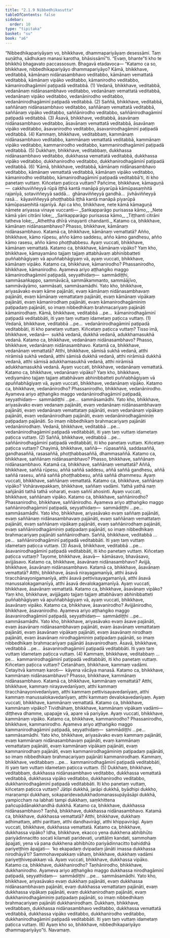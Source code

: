 ```yaml
---
title: "2.1.9 Nibbedhikasutta"
tableOfContents: false
sidebar:
  order: 10
type: "tipitaka"
basket: "su"
book: "a6"
---
```



<DynamicBreadcrumb />

<Division number="63" book="a6" bookNo="16" page="358">

<Paragraph number="555" book="a6">
“Nibbedhikapariyāyaṃ vo, bhikkhave, dhammapariyāyaṃ desessāmi. Taṃ suṇātha, sādhukaṃ manasi karotha, bhāsissāmī”ti. “Evaṃ, bhante”ti kho te bhikkhū bhagavato paccassosuṃ. Bhagavā etadavoca—
</Paragraph>

<Paragraph number="556" book="a6">
“Katamo ca so, bhikkhave, nibbedhikapariyāyo dhammapariyāyo? Kāmā, bhikkhave, veditabbā, kāmānaṃ nidānasambhavo veditabbo, kāmānaṃ vemattatā veditabbā, kāmānaṃ vipāko veditabbo, kāmanirodho veditabbo, kāmanirodhagāminī paṭipadā veditabbā. (1)
</Paragraph>

<Paragraph number="557" book="a6">
Vedanā, bhikkhave, veditabbā, vedanānaṃ nidānasambhavo veditabbo, vedanānaṃ vemattatā veditabbā, vedanānaṃ vipāko veditabbo, vedanānirodho veditabbo, vedanānirodhagāminī paṭipadā veditabbā. (2)
</Paragraph>

<Paragraph number="558" book="a6">
Saññā, bhikkhave, veditabbā, saññānaṃ nidānasambhavo veditabbo, saññānaṃ vemattatā veditabbā, saññānaṃ vipāko veditabbo, saññānirodho veditabbo, saññānirodhagāminī paṭipadā veditabbā. (3)
</Paragraph>

<Paragraph number="559" book="a6">
Āsavā, bhikkhave, veditabbā, āsavānaṃ nidānasambhavo veditabbo, āsavānaṃ vemattatā veditabbā, āsavānaṃ vipāko veditabbo, āsavanirodho veditabbo, āsavanirodhagāminī paṭipadā veditabbā. (4)
</Paragraph>

<Paragraph number="560" book="a6">
Kammaṃ, bhikkhave, veditabbaṃ, kammānaṃ nidānasambhavo veditabbo, kammānaṃ vemattatā veditabbā, kammānaṃ vipāko veditabbo, kammanirodho veditabbo, kammanirodhagāminī paṭipadā veditabbā. (5)
</Paragraph>

<Paragraph number="561" book="a6">
Dukkhaṃ, bhikkhave, veditabbaṃ, dukkhassa nidānasambhavo veditabbo, dukkhassa vemattatā veditabbā, dukkhassa vipāko veditabbo, dukkhanirodho veditabbo, dukkhanirodhagāminī paṭipadā veditabbā. (6)
</Paragraph>

<Paragraph number="562" book="a6">
‘Kāmā, bhikkhave, veditabbā, kāmānaṃ nidānasambhavo veditabbo, kāmānaṃ vemattatā veditabbā, kāmānaṃ vipāko veditabbo, kāmanirodho veditabbo, kāmanirodhagāminī paṭipadā veditabbā’ti, iti kho panetaṃ vuttaṃ. Kiñcetaṃ paṭicca vuttaṃ? Pañcime, bhikkhave, kāmaguṇā—  cakkhuviññeyyā rūpā iṭṭhā kantā manāpā piyarūpā kāmūpasaṃhitā rajanīyā, sotaviññeyyā saddā…  ghānaviññeyyā gandhā…  jivhāviññeyyā rasā…  kāyaviññeyyā phoṭṭhabbā iṭṭhā kantā manāpā piyarūpā kāmūpasaṃhitā rajanīyā. Api ca kho, bhikkhave, nete kāmā kāmaguṇā nāmete ariyassa vinaye vuccanti—
</Paragraph>

<Paragraph number="563" type="verses" book="a6">
_Saṅkapparāgo purisassa kāmo,_  
_Nete kāmā yāni citrāni loke;_  
_Saṅkapparāgo purisassa kāmo,_  
_Tiṭṭhanti citrāni tatheva loke;_  
_Athettha dhīrā vinayanti chandanti._  

</Paragraph>

<Paragraph number="564" book="a6">
Katamo ca, bhikkhave, kāmānaṃ nidānasambhavo? Phasso, bhikkhave, kāmānaṃ nidānasambhavo.
</Paragraph>

<Paragraph number="565" book="a6">
Katamā ca, bhikkhave, kāmānaṃ vemattatā? Añño, bhikkhave, kāmo rūpesu, añño kāmo saddesu, añño kāmo gandhesu, añño kāmo rasesu, añño kāmo phoṭṭhabbesu. Ayaṃ vuccati, bhikkhave, kāmānaṃ vemattatā.
</Paragraph>

<Paragraph number="566" book="a6">
Katamo ca, bhikkhave, kāmānaṃ vipāko? Yaṃ kho, bhikkhave, kāmayamāno tajjaṃ tajjaṃ attabhāvaṃ abhinibbatteti puññabhāgiyaṃ vā apuññabhāgiyaṃ vā, ayaṃ vuccati, bhikkhave, kāmānaṃ vipāko.
</Paragraph>

<Paragraph number="567" book="a6">
Katamo ca, bhikkhave, kāmanirodho? Phassanirodho, bhikkhave, kāmanirodho. Ayameva ariyo aṭṭhaṅgiko maggo kāmanirodhagāminī paṭipadā, seyyathidaṃ—  sammādiṭṭhi, sammāsaṅkappo, sammāvācā, sammākammanto, sammāājīvo, sammāvāyāmo, sammāsati, sammāsamādhi.
</Paragraph>

<Paragraph number="568" book="a6">
Yato kho, bhikkhave, ariyasāvako evaṃ kāme pajānāti, evaṃ kāmānaṃ nidānasambhavaṃ pajānāti, evaṃ kāmānaṃ vemattataṃ pajānāti, evaṃ kāmānaṃ vipākaṃ pajānāti, evaṃ kāmanirodhaṃ pajānāti, evaṃ kāmanirodhagāminiṃ paṭipadaṃ pajānāti, so imaṃ nibbedhikaṃ brahmacariyaṃ pajānāti kāmanirodhaṃ. Kāmā, bhikkhave, veditabbā …pe…  kāmanirodhagāminī paṭipadā veditabbāti, iti yaṃ taṃ vuttaṃ idametaṃ paṭicca vuttaṃ. (1)
</Paragraph>

<Paragraph number="569" book="a6">
Vedanā, bhikkhave, veditabbā …pe…  vedanānirodhagāminī paṭipadā veditabbāti, iti kho panetaṃ vuttaṃ. Kiñcetaṃ paṭicca vuttaṃ? Tisso imā, bhikkhave, vedanā—  sukhā vedanā, dukkhā vedanā, adukkhamasukhā vedanā.
</Paragraph>

<Paragraph number="570" book="a6">
Katamo ca, bhikkhave, vedanānaṃ nidānasambhavo? Phasso, bhikkhave, vedanānaṃ nidānasambhavo.
</Paragraph>

<Paragraph number="571" book="a6">
Katamā ca, bhikkhave, vedanānaṃ vemattatā? Atthi, bhikkhave, sāmisā sukhā vedanā, atthi nirāmisā sukhā vedanā, atthi sāmisā dukkhā vedanā, atthi nirāmisā dukkhā vedanā, atthi sāmisā adukkhamasukhā vedanā, atthi nirāmisā adukkhamasukhā vedanā. Ayaṃ vuccati, bhikkhave, vedanānaṃ vemattatā.
</Paragraph>

<Paragraph number="572" book="a6">
Katamo ca, bhikkhave, vedanānaṃ vipāko? Yaṃ kho, bhikkhave, vediyamāno tajjaṃ tajjaṃ attabhāvaṃ abhinibbatteti puññabhāgiyaṃ vā apuññabhāgiyaṃ vā, ayaṃ vuccati, bhikkhave, vedanānaṃ vipāko.
</Paragraph>

<Paragraph number="573" book="a6">
Katamo ca, bhikkhave, vedanānirodho? Phassanirodho, bhikkhave, vedanānirodho. Ayameva ariyo aṭṭhaṅgiko maggo vedanānirodhagāminī paṭipadā, seyyathidaṃ—  sammādiṭṭhi …pe…  sammāsamādhi.
</Paragraph>

<Paragraph number="574" book="a6">
Yato kho, bhikkhave, ariyasāvako evaṃ vedanaṃ pajānāti, evaṃ vedanānaṃ nidānasambhavaṃ pajānāti, evaṃ vedanānaṃ vemattataṃ pajānāti, evaṃ vedanānaṃ vipākaṃ pajānāti, evaṃ vedanānirodhaṃ pajānāti, evaṃ vedanānirodhagāminiṃ paṭipadaṃ pajānāti. So imaṃ nibbedhikaṃ brahmacariyaṃ pajānāti vedanānirodhaṃ. Vedanā, bhikkhave, veditabbā …pe…  vedanānirodhagāminī paṭipadā veditabbāti, iti yaṃ taṃ vuttaṃ idametaṃ paṭicca vuttaṃ. (2)
</Paragraph>

<Paragraph number="575" book="a6">
Saññā, bhikkhave, veditabbā …pe…  saññānirodhagāminī paṭipadā veditabbāti, iti kho panetaṃ vuttaṃ. Kiñcetaṃ paṭicca vuttaṃ? Chayimā, bhikkhave, saññā—  rūpasaññā, saddasaññā, gandhasaññā, rasasaññā, phoṭṭhabbasaññā, dhammasaññā.
</Paragraph>

<Paragraph number="576" book="a6">
Katamo ca, bhikkhave, saññānaṃ nidānasambhavo? Phasso, bhikkhave, saññānaṃ nidānasambhavo.
</Paragraph>

<Paragraph number="577" book="a6">
Katamā ca, bhikkhave, saññānaṃ vemattatā? Aññā, bhikkhave, saññā rūpesu, aññā saññā saddesu, aññā saññā gandhesu, aññā saññā rasesu, aññā saññā phoṭṭhabbesu, aññā saññā dhammesu. Ayaṃ vuccati, bhikkhave, saññānaṃ vemattatā.
</Paragraph>

<Paragraph number="578" book="a6">
Katamo ca, bhikkhave, saññānaṃ vipāko? Vohāravepakkaṃ, bhikkhave, saññaṃ vadāmi. Yathā yathā naṃ sañjānāti tathā tathā voharati, evaṃ saññī ahosinti. Ayaṃ vuccati, bhikkhave, saññānaṃ vipāko.
</Paragraph>

<Paragraph number="579" book="a6">
Katamo ca, bhikkhave, saññānirodho? Phassanirodho, bhikkhave, saññānirodho. Ayameva ariyo aṭṭhaṅgiko maggo saññānirodhagāminī paṭipadā, seyyathidaṃ—  sammādiṭṭhi …pe…  sammāsamādhi.
</Paragraph>

<Paragraph number="580" book="a6">
Yato kho, bhikkhave, ariyasāvako evaṃ saññaṃ pajānāti, evaṃ saññānaṃ nidānasambhavaṃ pajānāti, evaṃ saññānaṃ vemattataṃ pajānāti, evaṃ saññānaṃ vipākaṃ pajānāti, evaṃ saññānirodhaṃ pajānāti, evaṃ saññānirodhagāminiṃ paṭipadaṃ pajānāti, so imaṃ nibbedhikaṃ brahmacariyaṃ pajānāti saññānirodhaṃ. Saññā, bhikkhave, veditabbā …pe…  saññānirodhagāminī paṭipadā veditabbāti. Iti yaṃ taṃ vuttaṃ idametaṃ paṭicca vuttaṃ. (3)
</Paragraph>

<Paragraph number="581" book="a6">
Āsavā, bhikkhave, veditabbā …pe…  āsavanirodhagāminī paṭipadā veditabbāti, iti kho panetaṃ vuttaṃ. Kiñcetaṃ paṭicca vuttaṃ? Tayome, bhikkhave, āsavā—  kāmāsavo, bhavāsavo, avijjāsavo.
</Paragraph>

<Paragraph number="582" book="a6">
Katamo ca, bhikkhave, āsavānaṃ nidānasambhavo? Avijjā, bhikkhave, āsavānaṃ nidānasambhavo.
</Paragraph>

<Paragraph number="583" book="a6">
Katamā ca, bhikkhave, āsavānaṃ vemattatā? Atthi, bhikkhave, āsavā nirayagamanīyā, atthi āsavā tiracchānayonigamanīyā, atthi āsavā pettivisayagamanīyā, atthi āsavā manussalokagamanīyā, atthi āsavā devalokagamanīyā. Ayaṃ vuccati, bhikkhave, āsavānaṃ vemattatā.
</Paragraph>

<Paragraph number="584" book="a6">
Katamo ca, bhikkhave, āsavānaṃ vipāko? Yaṃ kho, bhikkhave, avijjāgato tajjaṃ tajjaṃ attabhāvaṃ abhinibbatteti puññabhāgiyaṃ vā apuññabhāgiyaṃ vā, ayaṃ vuccati, bhikkhave, āsavānaṃ vipāko.
</Paragraph>

<Paragraph number="585" book="a6">
Katamo ca, bhikkhave, āsavanirodho? Avijjānirodho, bhikkhave, āsavanirodho. Ayameva ariyo aṭṭhaṅgiko maggo āsavanirodhagāminī paṭipadā, seyyathidaṃ—  sammādiṭṭhi …pe…  sammāsamādhi.
</Paragraph>

<Paragraph number="586" book="a6">
Yato kho, bhikkhave, ariyasāvako evaṃ āsave pajānāti, evaṃ āsavānaṃ nidānasambhavaṃ pajānāti, evaṃ āsavānaṃ vemattataṃ pajānāti, evaṃ āsavānaṃ vipākaṃ pajānāti, evaṃ āsavānaṃ nirodhaṃ pajānāti, evaṃ āsavānaṃ nirodhagāminiṃ paṭipadaṃ pajānāti, so imaṃ nibbedhikaṃ brahmacariyaṃ pajānāti āsavanirodhaṃ. Āsavā, bhikkhave, veditabbā …pe…  āsavanirodhagāminī paṭipadā veditabbāti. Iti yaṃ taṃ vuttaṃ idametaṃ paṭicca vuttaṃ. (4)
</Paragraph>

<Paragraph number="587" book="a6">
Kammaṃ, bhikkhave, veditabbaṃ …pe…  kammanirodhagāminī paṭipadā veditabbāti, iti kho panetaṃ vuttaṃ. Kiñcetaṃ paṭicca vuttaṃ? Cetanāhaṃ, bhikkhave, kammaṃ vadāmi. Cetayitvā kammaṃ karoti—  kāyena vācāya manasā.
</Paragraph>

<Paragraph number="588" book="a6">
Katamo ca, bhikkhave, kammānaṃ nidānasambhavo? Phasso, bhikkhave, kammānaṃ nidānasambhavo.
</Paragraph>

<Paragraph number="589" book="a6">
Katamā ca, bhikkhave, kammānaṃ vemattatā? Atthi, bhikkhave, kammaṃ nirayavedanīyaṃ, atthi kammaṃ tiracchānayonivedanīyaṃ, atthi kammaṃ pettivisayavedanīyaṃ, atthi kammaṃ manussalokavedanīyaṃ, atthi kammaṃ devalokavedanīyaṃ. Ayaṃ vuccati, bhikkhave, kammānaṃ vemattatā.
</Paragraph>

<Paragraph number="590" book="a6">
Katamo ca, bhikkhave, kammānaṃ vipāko? Tividhāhaṃ, bhikkhave, kammānaṃ vipākaṃ vadāmi—  diṭṭheva dhamme, upapajje vā, apare vā pariyāye. Ayaṃ vuccati, bhikkhave, kammānaṃ vipāko.
</Paragraph>

<Paragraph number="591" book="a6">
Katamo ca, bhikkhave, kammanirodho? Phassanirodho, bhikkhave, kammanirodho. Ayameva ariyo aṭṭhaṅgiko maggo kammanirodhagāminī paṭipadā, seyyathidaṃ—  sammādiṭṭhi …pe…  sammāsamādhi.
</Paragraph>

<Paragraph number="592" book="a6">
Yato kho, bhikkhave, ariyasāvako evaṃ kammaṃ pajānāti, evaṃ kammānaṃ nidānasambhavaṃ pajānāti, evaṃ kammānaṃ vemattataṃ pajānāti, evaṃ kammānaṃ vipākaṃ pajānāti, evaṃ kammanirodhaṃ pajānāti, evaṃ kammanirodhagāminiṃ paṭipadaṃ pajānāti, so imaṃ nibbedhikaṃ brahmacariyaṃ pajānāti kammanirodhaṃ. Kammaṃ, bhikkhave, veditabbaṃ …pe…  kammanirodhagāminī paṭipadā veditabbāti, iti yaṃ taṃ vuttaṃ idametaṃ paṭicca vuttaṃ. (5)
</Paragraph>

<Paragraph number="593" book="a6">
Dukkhaṃ, bhikkhave, veditabbaṃ, dukkhassa nidānasambhavo veditabbo, dukkhassa vemattatā veditabbā, dukkhassa vipāko veditabbo, dukkhanirodho veditabbo, dukkhanirodhagāminī paṭipadā veditabbāti. Iti kho panetaṃ vuttaṃ, kiñcetaṃ paṭicca vuttaṃ? Jātipi dukkhā, jarāpi dukkhā, byādhipi dukkho, maraṇampi dukkhaṃ, sokaparidevadukkhadomanassupāyāsāpi dukkhā, yampicchaṃ na labhati tampi dukkhaṃ, saṃkhittena pañcupādānakkhandhā dukkhā.
</Paragraph>

<Paragraph number="594" book="a6">
Katamo ca, bhikkhave, dukkhassa nidānasambhavo? Taṇhā, bhikkhave, dukkhassa nidānasambhavo.
</Paragraph>

<Paragraph number="595" book="a6">
Katamā ca, bhikkhave, dukkhassa vemattatā? Atthi, bhikkhave, dukkhaṃ adhimattaṃ, atthi parittaṃ, atthi dandhavirāgi, atthi khippavirāgi. Ayaṃ vuccati, bhikkhave, dukkhassa vemattatā.
</Paragraph>

<Paragraph number="596" book="a6">
Katamo ca, bhikkhave, dukkhassa vipāko? Idha, bhikkhave, ekacco yena dukkhena abhibhūto pariyādinnacitto socati kilamati paridevati, urattāḷiṃ kandati, sammohaṃ āpajjati, yena vā pana dukkhena abhibhūto pariyādinnacitto bahiddhā pariyeṭṭhiṃ āpajjati—  ‘ko ekapadaṃ dvipadaṃ jānāti imassa dukkhassa nirodhāyā’ti? Sammohavepakkaṃ vāhaṃ, bhikkhave, dukkhaṃ vadāmi pariyeṭṭhivepakkaṃ vā. Ayaṃ vuccati, bhikkhave, dukkhassa vipāko.
</Paragraph>

<Paragraph number="597" book="a6">
Katamo ca, bhikkhave, dukkhanirodho? Taṇhānirodho, bhikkhave, dukkhanirodho. Ayameva ariyo aṭṭhaṅgiko maggo dukkhassa nirodhagāminī paṭipadā, seyyathidaṃ—  sammādiṭṭhi …pe…  sammāsamādhi.
</Paragraph>

<Paragraph number="598" book="a6">
Yato kho, bhikkhave, ariyasāvako evaṃ dukkhaṃ pajānāti, evaṃ dukkhassa nidānasambhavaṃ pajānāti, evaṃ dukkhassa vemattataṃ pajānāti, evaṃ dukkhassa vipākaṃ pajānāti, evaṃ dukkhanirodhaṃ pajānāti, evaṃ dukkhanirodhagāminiṃ paṭipadaṃ pajānāti, so imaṃ nibbedhikaṃ brahmacariyaṃ pajānāti dukkhanirodhaṃ. Dukkhaṃ, bhikkhave, veditabbaṃ, dukkhassa nidānasambhavo veditabbo, dukkhassa vemattatā veditabbā, dukkhassa vipāko veditabbo, dukkhanirodho veditabbo, dukkhanirodhagāminī paṭipadā veditabbāti. Iti yaṃ taṃ vuttaṃ idametaṃ paṭicca vuttaṃ. (6)
</Paragraph>

<Paragraph number="599" book="a6">
Ayaṃ kho so, bhikkhave, nibbedhikapariyāyo dhammapariyāyo”ti.

</Paragraph>
</Division>

<Paragraph number="600" type="center" book="a6">
Navamaṃ.
</Paragraph>